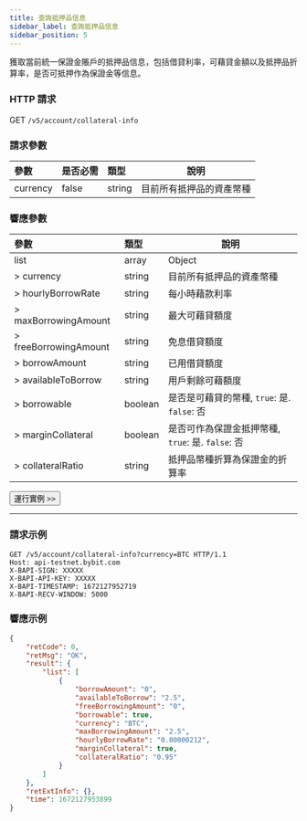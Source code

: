 ```yaml
---
title: 查詢抵押品信息
sidebar_label: 查詢抵押品信息
sidebar_position: 5
---
```

獲取當前統一保證金賬戶的抵押品信息，包括借貸利率，可藉貸金額以及抵押品折算率，是否可抵押作為保證金等信息。

### HTTP 請求
GET `/v5/account/collateral-info`

### 請求參數
| 參數 | 是否必需 | 類型 | 說明|
|:----- |:-------|:-----|------ |
|currency |false |string |目前所有抵押品的資產幣種|

### 響應參數
| 參數 | 類型 | 說明|
|:----- |:-----|----- |
|list |array |Object |
|> currency |string |目前所有抵押品的資產幣種|
|> hourlyBorrowRate |string |每小時藉款利率|
|> maxBorrowingAmount |string |最大可藉貸額度|
|> freeBorrowingAmount |string |免息借貸額度|
|> borrowAmount |string |已用借貸額度|
|> availableToBorrow |string |用戶剩餘可藉額度|
|> borrowable |boolean |是否是可藉貸的幣種, `true`: 是. `false`: 否|
|> marginCollateral |boolean |是否可作為保證金抵押幣種, `true`: 是. `false`: 否|
|> collateralRatio |string |抵押品幣種折算為保證金的折算率|

<a href="/api-explorer/v5/account/collateral-info"><Button>運行實例 >></Button></a>

---

### 請求示例

```http
GET /v5/account/collateral-info?currency=BTC HTTP/1.1
Host: api-testnet.bybit.com
X-BAPI-SIGN: XXXXX
X-BAPI-API-KEY: XXXXX
X-BAPI-TIMESTAMP: 1672127952719
X-BAPI-RECV-WINDOW: 5000
```

### 響應示例

```json
{
    "retCode": 0,
    "retMsg": "OK",
    "result": {
        "list": [
            {
                "borrowAmount": "0",
                "availableToBorrow": "2.5",
                "freeBorrowingAmount": "0",
                "borrowable": true,
                "currency": "BTC",
                "maxBorrowingAmount": "2.5",
                "hourlyBorrowRate": "0.00000212",
                "marginCollateral": true,
                "collateralRatio": "0.95"
            }
        ]
    },
    "retExtInfo": {},
    "time": 1672127953899
}
```